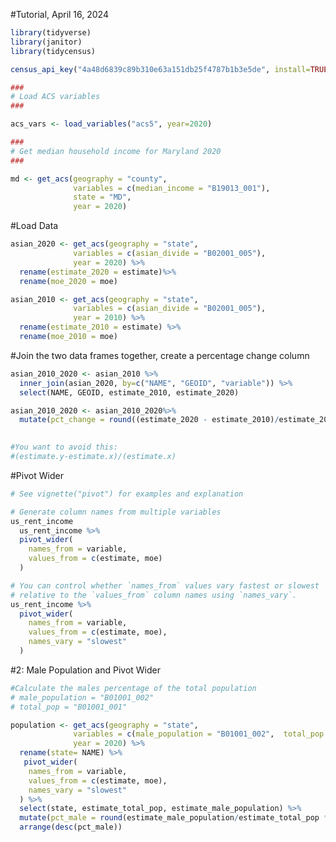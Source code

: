 #Tutorial, April 16, 2024


```r
library(tidyverse)
library(janitor)
library(tidycensus)

```


```r
census_api_key("4a48d6839c89b310e63a151db25f4787b1b3e5de", install=TRUE, overwrite=TRUE)
```

```r

###
# Load ACS variables
###

acs_vars <- load_variables("acs5", year=2020)

###
# Get median household income for Maryland 2020
###

md <- get_acs(geography = "county",
              variables = c(median_income = "B19013_001"),
              state = "MD",
              year = 2020) 


```

#Load Data
```r

asian_2020 <- get_acs(geography = "state",
              variables = c(asian_divide = "B02001_005"),
              year = 2020) %>% 
  rename(estimate_2020 = estimate)%>% 
  rename(moe_2020 = moe) 

asian_2010 <- get_acs(geography = "state",
              variables = c(asian_divide = "B02001_005"),
              year = 2010) %>% 
  rename(estimate_2010 = estimate) %>% 
  rename(moe_2010 = moe) 

```


#Join the two data frames together, create a percentage change column
```r
asian_2010_2020 <- asian_2010 %>% 
  inner_join(asian_2020, by=c("NAME", "GEOID", "variable")) %>% 
  select(NAME, GEOID, estimate_2010, estimate_2020)

asian_2010_2020 <- asian_2010_2020%>% 
  mutate(pct_change = round((estimate_2020 - estimate_2010)/estimate_2010 *100, digits = 2)) 
  

#You want to avoid this:
#(estimate.y-estimate.x)/(estimate.x)

```

#Pivot Wider
```r

# See vignette("pivot") for examples and explanation

# Generate column names from multiple variables
us_rent_income  
  us_rent_income %>%
  pivot_wider(
    names_from = variable,
    values_from = c(estimate, moe)
  )

# You can control whether `names_from` values vary fastest or slowest
# relative to the `values_from` column names using `names_vary`.
us_rent_income %>%
  pivot_wider(
    names_from = variable,
    values_from = c(estimate, moe),
    names_vary = "slowest"
  )


```


#2: Male Population and Pivot Wider

```r
#Calculate the males percentage of the total population
# male_population = "B01001_002"
# total_pop = "B01001_001"

population <- get_acs(geography = "state",
              variables = c(male_population = "B01001_002",  total_pop = "B01001_001"),
              year = 2020) %>% 
  rename(state= NAME) %>% 
   pivot_wider(
    names_from = variable,
    values_from = c(estimate, moe),
    names_vary = "slowest"
  ) %>% 
  select(state, estimate_total_pop, estimate_male_population) %>% 
  mutate(pct_male = round(estimate_male_population/estimate_total_pop *100, digits = 2)) %>% 
  arrange(desc(pct_male))



```


